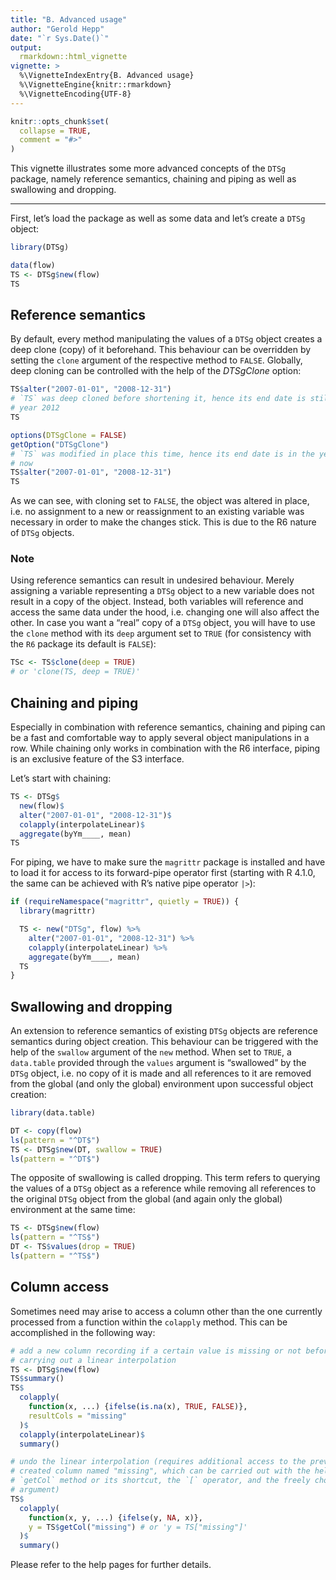 ```yaml
---
title: "B. Advanced usage"
author: "Gerold Hepp"
date: "`r Sys.Date()`"
output:
  rmarkdown::html_vignette
vignette: >
  %\VignetteIndexEntry{B. Advanced usage}
  %\VignetteEngine{knitr::rmarkdown}
  %\VignetteEncoding{UTF-8}
---
```


```r
knitr::opts_chunk$set(
  collapse = TRUE,
  comment = "#>"
)
```

This vignette illustrates some more advanced concepts of the `DTSg` package, namely reference semantics, chaining and piping as well as swallowing and dropping.

---

First, let's load the package as well as some data and let's create a `DTSg` object:

```r
library(DTSg)

data(flow)
TS <- DTSg$new(flow)
TS
```

## Reference semantics

By default, every method manipulating the values of a `DTSg` object creates a deep clone (copy) of it beforehand. This behaviour can be overridden by setting the `clone` argument of the respective method to `FALSE`. Globally, deep cloning can be controlled with the help of the *DTSgClone* option:

```r
TS$alter("2007-01-01", "2008-12-31")
# `TS` was deep cloned before shortening it, hence its end date is still in the
# year 2012
TS

options(DTSgClone = FALSE)
getOption("DTSgClone")
# `TS` was modified in place this time, hence its end date is in the year 2008
# now
TS$alter("2007-01-01", "2008-12-31")
TS
```

As we can see, with cloning set to `FALSE`, the object was altered in place, i.e. no assignment to a new or reassignment to an existing variable was necessary in order to make the changes stick. This is due to the R6 nature of `DTSg` objects.

### Note

Using reference semantics can result in undesired behaviour. Merely assigning a variable representing a `DTSg` object to a new variable does not result in a copy of the object. Instead, both variables will reference and access the same data under the hood, i.e. changing one will also affect the other. In case you want a "real" copy of a `DTSg` object, you will have to use the `clone` method with its `deep` argument set to `TRUE` (for consistency with the `R6` package its default is `FALSE`):

```r
TSc <- TS$clone(deep = TRUE)
# or 'clone(TS, deep = TRUE)'
```

## Chaining and piping

Especially in combination with reference semantics, chaining and piping can be a fast and comfortable way to apply several object manipulations in a row. While chaining only works in combination with the R6 interface, piping is an exclusive feature of the S3 interface.

Let's start with chaining:

```r
TS <- DTSg$
  new(flow)$
  alter("2007-01-01", "2008-12-31")$
  colapply(interpolateLinear)$
  aggregate(byYm____, mean)
TS
```

For piping, we have to make sure the `magrittr` package is installed and have to load it for access to its forward-pipe operator first (starting with R 4.1.0, the same can be achieved with R's native pipe operator `|>`):

```r
if (requireNamespace("magrittr", quietly = TRUE)) {
  library(magrittr)

  TS <- new("DTSg", flow) %>%
    alter("2007-01-01", "2008-12-31") %>%
    colapply(interpolateLinear) %>%
    aggregate(byYm____, mean)
  TS
}
```

## Swallowing and dropping

An extension to reference semantics of existing `DTSg` objects are reference semantics during object creation. This behaviour can be triggered with the help of the `swallow` argument of the `new` method. When set to `TRUE`, a `data.table` provided through the `values` argument is "swallowed" by the `DTSg` object, i.e. no copy of it is made and all references to it are removed from the global (and only the global) environment upon successful object creation:

```r
library(data.table)

DT <- copy(flow)
ls(pattern = "^DT$")
TS <- DTSg$new(DT, swallow = TRUE)
ls(pattern = "^DT$")
```

The opposite of swallowing is called dropping. This term refers to querying the values of a `DTSg` object as a reference while removing all references to the original `DTSg` object from the global (and again only the global) environment at the same time:

```r
TS <- DTSg$new(flow)
ls(pattern = "^TS$")
DT <- TS$values(drop = TRUE)
ls(pattern = "^TS$")
```

## Column access

Sometimes need may arise to access a column other than the one currently processed from a function within the `colapply` method. This can be accomplished in the following way:

```r
# add a new column recording if a certain value is missing or not before
# carrying out a linear interpolation
TS <- DTSg$new(flow)
TS$summary()
TS$
  colapply(
    function(x, ...) {ifelse(is.na(x), TRUE, FALSE)},
    resultCols = "missing"
  )$
  colapply(interpolateLinear)$
  summary()

# undo the linear interpolation (requires additional access to the previously
# created column named "missing", which can be carried out with the help of the
# `getCol` method or its shortcut, the `[` operator, and the freely chosen `y`
# argument)
TS$
  colapply(
    function(x, y, ...) {ifelse(y, NA, x)},
    y = TS$getCol("missing") # or 'y = TS["missing"]'
  )$
  summary()
```

Please refer to the help pages for further details.
